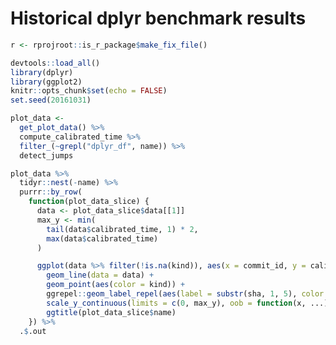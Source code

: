# Historical dplyr benchmark results

```r
r <- rprojroot::is_r_package$make_fix_file()

devtools::load_all()
library(dplyr)
library(ggplot2)
knitr::opts_chunk$set(echo = FALSE)
set.seed(20161031)
```


```r
plot_data <- 
  get_plot_data() %>%
  compute_calibrated_time %>%
  filter_(~grepl("dplyr_df", name)) %>%
  detect_jumps
```

```r
plot_data %>%
  tidyr::nest(-name) %>%
  purrr::by_row(
    function(plot_data_slice) {
      data <- plot_data_slice$data[[1]]
      max_y <- min(
        tail(data$calibrated_time, 1) * 2,
        max(data$calibrated_time)
      )

      ggplot(data %>% filter(!is.na(kind)), aes(x = commit_id, y = calibrated_time)) +
        geom_line(data = data) +
        geom_point(aes(color = kind)) +
        ggrepel::geom_label_repel(aes(label = substr(sha, 1, 5), color = kind), alpha = 0.8) +
        scale_y_continuous(limits = c(0, max_y), oob = function(x, ...) x) +
        ggtitle(plot_data_slice$name)
    }) %>%
  .$.out
```
